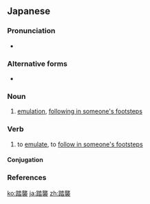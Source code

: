 ==Japanese==
{{ja-kanjitab|とう|しゅう|yomi=o}}

===Pronunciation===
* {{ja-pron|とうしゅう|y=o|acc=0|acc_ref=NHK}}

===Alternative forms===
* {{l|ja|蹈襲}}

===Noun===
{{ja-noun|とうしゅう}}

# [[emulation]], [[following in someone's footsteps]]

===Verb===
{{ja-verb-suru|tr=trans|とうしゅう}}

# to [[emulate]], to [[follow in someone's footsteps]]

====Conjugation====
{{ja-suru|とうしゅう}}

===References===
<references/>

[[ko:踏襲]]
[[ja:踏襲]]
[[zh:踏襲]]